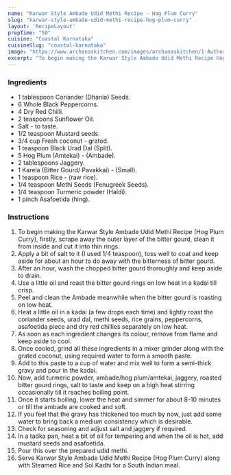 ---
name: "Karwar Style Ambade Udid Methi Recipe - Hog Plum Curry"
slug: "karwar-style-ambade-udid-methi-recipe-hog-plum-curry"
layout: 'RecipeLayout'
prepTime: "50"
cuisine: "Coastal Karnataka"
cuisineSlug: "coastal-karnataka"
image: "https://www.archanaskitchen.com/images/archanaskitchen/1-Author/panditp253-gmail.com/AMBADE_UDID_METHI_Recipe_edited.jpg"
excerpt: "To begin making the Karwar Style Ambade Udid Methi Recipe Hog Plum Curry, firstly, scrape away the outer layer of the bitter gourd, clean it from inside and cut it into thin rings"
---

### Ingredients

- 1 tablespoon Coriander (Dhania) Seeds.
- 6 Whole Black Peppercorns.
- 4 Dry Red Chilli.
- 2 teaspoons Sunflower Oil.
- Salt - to taste.
- 1/2 teaspoon Mustard seeds.
- 3/4 cup Fresh coconut - grated.
- 1 teaspoon Black Urad Dal (Split).
- 5 Hog Plum (Amtekai) - (Ambade).
- 2 tablespoons Jaggery.
- 1 Karela (Bitter Gourd/ Pavakkai) - (Small).
- 1 teaspoon Rice - (raw rice).
- 1/4 teaspoon Methi Seeds (Fenugreek Seeds).
- 1/4 teaspoon Turmeric powder (Haldi).
- 1 pinch Asafoetida (hing).

### Instructions

1. To begin making the Karwar Style Ambade Udid Methi Recipe (Hog Plum Curry), firstly, scrape away the outer layer of the bitter gourd, clean it from inside and cut it into thin rings.
1. Apply a bit of salt to it (I used 1/4 teaspoon), toss well to coat and keep aside for about an hour to do away with the bitterness of bitter gourd.
1. After an hour, wash the chopped bitter gourd thoroughly and keep aside to drain.
1. Use a little oil and roast the bitter gourd rings on low heat in a kadai till crisp.
1. Peel and clean the Ambade meanwhile when the bitter gourd is roasting on low heat.
1. Heat a little oil in a kadai (a few drops each time) and lightly roast the coriander seeds, urad dal, methi seeds, rice grains, peppercorns, asafoetida piece and dry red chillies separately on low heat.
1. As soon as each ingredient changes its colour, remove from flame and keep aside to cool.
1. Once cooled, grind all these ingredients in a mixer grinder along with the grated coconut, using required water to form a smooth paste.
1. Add to this paste to a cup of water and mix well to form a semi-thick gravy and pour in the kadai.
1. Now, add turmeric powder, ambade/hog plum/amtekai, jaggery, roasted bitter gourd rings, salt to taste and keep on a high heat stirring occasionally till it reaches boiling point.
1. Once it starts boiling, lower the heat and simmer for about 8-10 minutes or till the ambade are cooked and soft.
1. If you feel that the gravy has thickened too much by now, just add some water to bring back a medium consistency which is desirable.
1. Check for seasoning and adjust salt and jaggery if required.
1. In a tadka pan, heat a bit of oil for tempering and when the oil is hot, add mustard seeds and asafoetida.
1. Pour this over the prepared udid methi.
1. Serve Karwar Style Ambade Udid Methi Recipe (Hog Plum Curry) along with Steamed Rice and Sol Kadhi for a South Indian meal.
